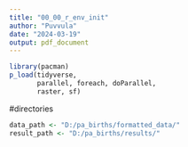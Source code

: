 ```yaml
---
title: "00_00_r_env_init"
author: "Puvvula"
date: "2024-03-19"
output: pdf_document
---
```


```r
library(pacman)
p_load(tidyverse, 
       parallel, foreach, doParallel, 
       raster, sf)
```

#directories
```r
data_path <- "D:/pa_births/formatted_data/"
result_path <- "D:/pa_births/results/"
```

